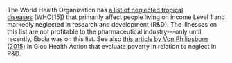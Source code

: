 
The World Health Organization has [a list of neglected tropical diseases](http://gapm.io/xnegtrop) (WHO[15]) that primarily affect people living on income Level 1 and markedly neglected in research and development (R&D). The illnesses on this list are not profitable to the pharmaceutical industry---only until recently, Ebola was on this list. See also [this article by Von Philipsborn (2015)](https://www.ncbi.nlm.nih.gov/pmc/articles/PMC4306754/) in Glob Health Action that evaluate poverty in relation to neglect in R&D.
